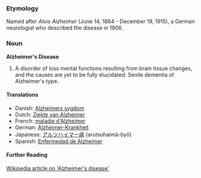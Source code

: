 === Etymology ===

Named after ''Alois Alzheimer'' (June 14, 1864 - December 19, 1915), a German neurologist who described the disease in 1906.

===Noun===
'''Alzheimer's Disease'''

# A disorder of loss mental functions resulting from brain tissue changes, and the causes are yet to be fully elucidated.  Senile dementia of Alzheimer's type.

==== Translations ====

*Danish: [[Alzheimers sygdom]]
*Dutch:  [[Ziekte van Alzheimer]]
*French: [[maladie d'Alzheimer]]
*German: [[Alzheimer-Krankheit]]
*Japanese: [[アルツハイマー病]] (arutsuhaimā-byō)
*Spanish: [[Enfermedad de Alzheimer]]

==== Further Reading ====

[http://en.wikipedia.org/wiki/Alzheimer%27s_disease Wikipedia article on 'Alzheimer's disease']